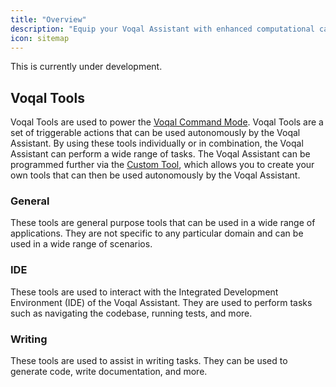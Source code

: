 ```yaml
---
title: "Overview"
description: "Equip your Voqal Assistant with enhanced computational capabilities."
icon: sitemap
---
```


<Warning>This is currently under development.</Warning>

## Voqal Tools

Voqal Tools are used to power the [Voqal Command Mode](/prompting/command/voqal). Voqal Tools are
a set of triggerable actions that can be used autonomously by the Voqal Assistant. By using these tools individually
or in combination, the Voqal Assistant can perform a wide range of tasks. The Voqal Assistant can be programmed
further via the [Custom Tool](/tools/general/custom_tool), which allows you to create your own tools that can then be used autonomously
by the Voqal Assistant.

### General

These tools are general purpose tools that can be used in a wide range of applications.
They are not specific to any particular domain and can be used in a wide range of scenarios.

### IDE

These tools are used to interact with the Integrated Development Environment (IDE) of the Voqal Assistant.
They are used to perform tasks such as navigating the codebase, running tests, and more.

### Writing

These tools are used to assist in writing tasks. They can be used to generate code, write documentation, and more.
